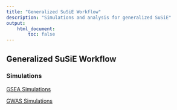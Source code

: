 ```yaml
---
title: "Generalized SuSiE Workflow"
description: "Simulations and analysis for generalized SuSiE"
output: 
    html_document:
        toc: false
---
```


## Generalized SuSiE Workflow

### Simulations

[GSEA Simulations](gsea_simulation_report.html)

[GWAS Simulations](ukbb_simulation_report.html)